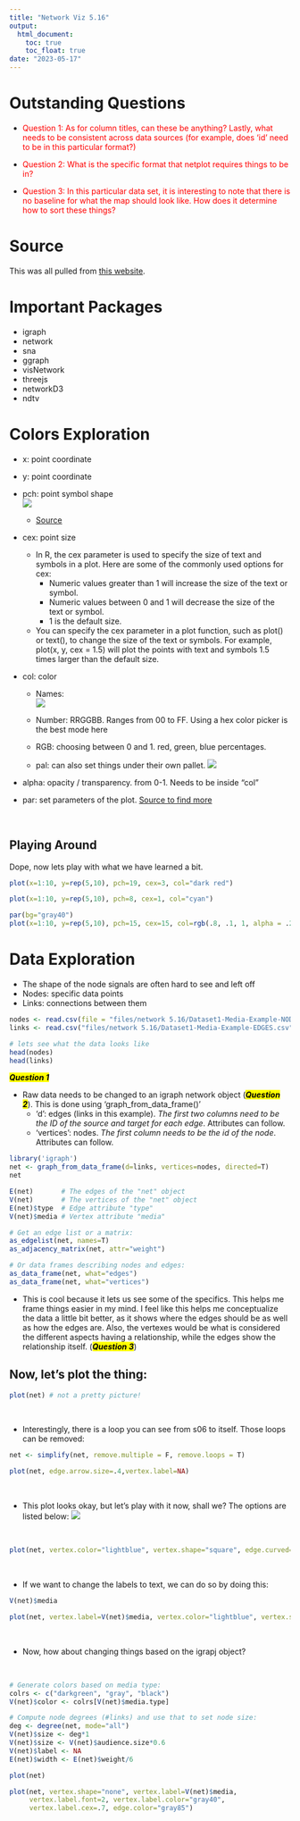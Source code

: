 ```yaml
---
title: "Network Viz 5.16"
output: 
  html_document:
    toc: true
    toc_float: true
date: "2023-05-17"
---
```

# Outstanding Questions

* <span style="color: red;">Question 1: As for column titles, can these be anything? Lastly, what needs to be consistent across data sources (for example, does 'id' need to be in this particular format?)</span> <br>

* <span style="color: red;">Question 2: What is the specific format that netplot requires things to be in?</span> <br>

* <span style="color: red;">Question 3: In this particular data set, it is interesting to note that there is no baseline for what the map should look like. How does it determine how to sort these things? </span> <br>



# Source
This was all pulled from [this website](https://kateto.net/network-visualization).

# Important Packages
  * igraph
  * network
  * sna
  * ggraph
  * visNetwork
  * threejs
  * networkD3
  * ndtv

# Colors Exploration

* x: point coordinate

* y: point coordinate

* pch: point symbol shape <br>
![](files/network 5.16/pch shapes.png)
  * [Source](http://www.sthda.com/english/wiki/r-plot-pch-symbols-the-different-point-shapes-available-in-r)<br>

* cex: point size
  * In R, the cex parameter is used to specify the size of text and symbols in a plot. Here are some of the commonly used options for cex: <br>
    * Numeric values greater than 1 will increase the size of the text or symbol.
    * Numeric values between 0 and 1 will decrease the size of the text or symbol.
    * 1 is the default size. <br>
  * You can specify the cex parameter in a plot function, such as plot() or text(), to change the size of the text or symbols. For example, plot(x, y, cex = 1.5) will plot the points with text and symbols 1.5 times larger than the default size.<br>

* col: color <br>
  * Names: <br>
![](files/network 5.16/colors.png)
  * Number: RRGGBB. Ranges from 00 to FF. Using a hex color picker is the best mode here <br>
  
  * RGB: choosing between 0 and 1. red, green, blue percentages. <br>
  
  * pal: can also set things under their own pallet. 
  ![](files/network 5.16/pal.png)
  
* alpha: opacity / transparency. from 0-1. Needs to be inside "col" <br>

* par: set parameters of the plot. [Source to find more](https://www.rdocumentation.org/packages/graphics/versions/3.6.2/topics/par)

<br>

## Playing Around 

Dope, now lets play with what we have learned a bit. 
```r
plot(x=1:10, y=rep(5,10), pch=19, cex=3, col="dark red")

```

```r
plot(x=1:10, y=rep(5,10), pch=8, cex=1, col="cyan")

```

```r
par(bg="gray40")
plot(x=1:10, y=rep(5,10), pch=15, cex=15, col=rgb(.8, .1, 1, alpha = .2))

```

# Data Exploration 
* The shape of the node signals are often hard to see and left off
* Nodes: specific data points
* Links: connections between them 
<br>
```r
nodes <- read.csv(file = "files/network 5.16/Dataset1-Media-Example-NODES.csv", header=T, as.is=T)
links <- read.csv("files/network 5.16/Dataset1-Media-Example-EDGES.csv", header=T, as.is=T)

# lets see what the data looks like 
head(nodes)
head(links)
```
<mark >***Question 1***</mark>  



* Raw data needs to be changed to an igraph network object (<mark >***Question 2***</mark>). This is done using 'graph_from_data_frame()'
  * 'd': edges (links in this example). *The first two columns need to be the ID of the source and target for each edge*. Attributes can follow.
  * 'vertices': nodes. *The first column needs to be the id of the node*. Attributes can follow. 
  

```r
library('igraph')
net <- graph_from_data_frame(d=links, vertices=nodes, directed=T)
net

```

```r
E(net)       # The edges of the "net" object
V(net)       # The vertices of the "net" object
E(net)$type  # Edge attribute "type"
V(net)$media # Vertex attribute "media"

# Get an edge list or a matrix:
as_edgelist(net, names=T)
as_adjacency_matrix(net, attr="weight")

# Or data frames describing nodes and edges:
as_data_frame(net, what="edges")
as_data_frame(net, what="vertices")
```
* This is cool because it lets us see some of the specifics. This helps me frame things easier in my mind. I feel like this helps me conceptualize the data a little bit better, as it shows where the edges should be as well as how the edges are. Also, the vertexes would be what is considered the different aspects having a relationship, while the edges show the relationship itself. (<mark >***Question 3***</mark>) 
<br>

## Now, let's plot the thing:
```r
plot(net) # not a pretty picture!

```

<br>

* Interestingly, there is a loop you can see from s06 to itself. Those loops can be removed:

```r
net <- simplify(net, remove.multiple = F, remove.loops = T) 

plot(net, edge.arrow.size=.4,vertex.label=NA)

```

<br>

* This plot looks okay, but let's play with it now, shall we? The options are listed below:
![](files/network 5.16/parameters.png)

<br>

```r
plot(net, vertex.color="lightblue", vertex.shape="square", edge.curved=0, vertex.label=NA, edge.lty=4, arrow.mode=3, edge.color="lightpink", frame=TRUE, edge.arrow.size=.15)
```

<br>

* If we want to change the labels to text, we can do so by doing this:

```r
V(net)$media

plot(net, vertex.label=V(net)$media, vertex.color="lightblue", vertex.shape="square", edge.curved=0, vertex.label=NA, edge.lty=4, arrow.mode=3, edge.color="lightpink", frame=TRUE, edge.arrow.size=.15, vertex.frame.color="#ffffff", vertex.label.color="black")
```

<br>

* Now, how about changing things based on the igrapj object?

<br>


```r
# Generate colors based on media type:
colrs <- c("darkgreen", "gray", "black")
V(net)$color <- colrs[V(net)$media.type]

# Compute node degrees (#links) and use that to set node size:
deg <- degree(net, mode="all")
V(net)$size <- deg*1
V(net)$size <- V(net)$audience.size*0.6
V(net)$label <- NA
E(net)$width <- E(net)$weight/6

plot(net)
```


```r
plot(net, vertex.shape="none", vertex.label=V(net)$media, 
     vertex.label.font=2, vertex.label.color="gray40",
     vertex.label.cex=.7, edge.color="gray85")
```

